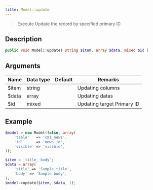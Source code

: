```yaml
---
title: Model::update
---
```


> Execute Update the record by specified primary ID


## Description

```php
public void Model::update( string $item, array $data, mixed $id )
```


## Arguments

| Name  | Data type | Default | Remarks                    |
| ----- | --------- | ------- | -------------------------- |
| $item | string    |         | Updating columns           |
| $data | array     |         | Updating datas             |
| $id   | mixed     |         | Updating target Primary ID |


## Example

```php title="Controller"
$model = new Model(false, array(
    'table'   => 'cms_news',
    'id'      => 'news_id',
    'visible' => 'visible',
));

$item = 'title, body';
$data = array(
    'title' => 'Sample title',
    'body' => 'Sample body',
);
$model->update($item, $data, 1);
```
